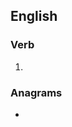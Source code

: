 ==English==

===Verb===
{{head|en|verb form}}

# {{en-past of|monetize}}

===Anagrams===
* {{anagrams|en|a=deeimnotz|mendozite}}